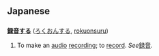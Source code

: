 == Japanese ==
=== {{t3verb}} ===
'''[[録音]]する''' ([[ろくおんする]], [[rokuonsuru]])

# To make an [[audio]] [[recording]]; to [[record]].  ''See ''[[録音]]''.''